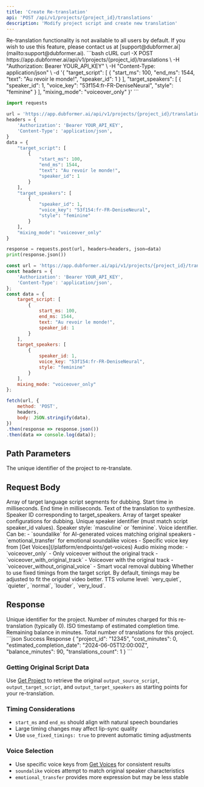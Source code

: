 ```yaml
---
title: 'Create Re-translation'
api: 'POST /api/v1/projects/{project_id}/translations'
description: 'Modify project script and create new translation'
---
```


<Warning>
Re-translation functionality is not available to all users by default. If you wish to use this feature, please contact us at [support@dubformer.ai](mailto:support@dubformer.ai).
</Warning>

<RequestExample>
```bash cURL
curl -X POST https://app.dubformer.ai/api/v1/projects/{project_id}/translations \
  -H "Authorization: Bearer YOUR_API_KEY" \
  -H "Content-Type: application/json" \
  -d '{
    "target_script": [
      {
        "start_ms": 100,
        "end_ms": 1544,
        "text": "Au revoir le monde!",
        "speaker_id": 1
      }
    ],
    "target_speakers": [
      {
        "speaker_id": 1,
        "voice_key": "53f154:fr-FR-DeniseNeural",
        "style": "feminine"
      }
    ],
    "mixing_mode": "voiceover_only"
  }'
```

```python Python
import requests

url = 'https://app.dubformer.ai/api/v1/projects/{project_id}/translations'
headers = {
    'Authorization': 'Bearer YOUR_API_KEY',
    'Content-Type': 'application/json',
}
data = {
    "target_script": [
        {
            "start_ms": 100,
            "end_ms": 1544,
            "text": "Au revoir le monde!",
            "speaker_id": 1
        }
    ],
    "target_speakers": [
        {
            "speaker_id": 1,
            "voice_key": "53f154:fr-FR-DeniseNeural",
            "style": "feminine"
        }
    ],
    "mixing_mode": "voiceover_only"
}

response = requests.post(url, headers=headers, json=data)
print(response.json())
```

```javascript JavaScript
const url = 'https://app.dubformer.ai/api/v1/projects/{project_id}/translations';
const headers = {
    'Authorization': 'Bearer YOUR_API_KEY',
    'Content-Type': 'application/json',
};
const data = {
    target_script: [
        {
            start_ms: 100,
            end_ms: 1544,
            text: "Au revoir le monde!",
            speaker_id: 1
        }
    ],
    target_speakers: [
        {
            speaker_id: 1,
            voice_key: "53f154:fr-FR-DeniseNeural",
            style: "feminine"
        }
    ],
    mixing_mode: "voiceover_only"
};

fetch(url, {
    method: 'POST',
    headers,
    body: JSON.stringify(data),
})
.then(response => response.json())
.then(data => console.log(data));
```
</RequestExample>

## Path Parameters

<ParamField path="project_id" type="string" required>
  The unique identifier of the project to re-translate.
</ParamField>

## Request Body

<ParamField body="target_script" type="array" required>
  Array of target language script segments for dubbing.
  <Expandable title="Script Object Properties">
    <ParamField body="start_ms" type="number" required>
      Start time in milliseconds.
    </ParamField>
    <ParamField body="end_ms" type="number" required>
      End time in milliseconds.
    </ParamField>
    <ParamField body="text" type="string" required>
      Text of the translation to synthesize.
    </ParamField>
    <ParamField body="speaker_id" type="number" required>
      Speaker ID corresponding to target_speakers.
    </ParamField>
  </Expandable>
</ParamField>

<ParamField body="target_speakers" type="array" required>
  Array of target speaker configurations for dubbing.
  <Expandable title="Speaker Object Properties">
    <ParamField body="speaker_id" type="number" required>
      Unique speaker identifier (must match script speaker_id values).
    </ParamField>
    <ParamField body="style" type="string" required>
      Speaker style: `masculine` or `feminine`.
    </ParamField>
    <ParamField body="voice_key" type="string" required>
      Voice identifier. Can be:
      - `soundalike` for AI-generated voices matching original speakers
      - `emotional_transfer` for emotional soundalike voices  
      - Specific voice key from [Get Voices](/platform/endpoints/get-voices)
    </ParamField>
  </Expandable>
</ParamField>

<ParamField body="mixing_mode" type="string" optional default="voiceover_with_original_track">
  Audio mixing mode:
  - `voiceover_only` - Only voiceover without the original track
  - `voiceover_with_original_track` - Voiceover with the original track  
  - `voiceover_without_original_voice` - Smart vocal removal dubbing
</ParamField>

<ParamField body="use_fixed_timings" type="boolean" optional default="false">
  Whether to use fixed timings from the target script. By default, timings may be adjusted to fit the original video better.
</ParamField>

<ParamField body="tts_volume" type="string" optional default="normal">
  TTS volume level: `very_quiet`, `quieter`, `normal`, `louder`, `very_loud`.
</ParamField>

## Response

<ResponseField name="project_id" type="string">
  Unique identifier for the project.
</ResponseField>

<ResponseField name="cost_minutes" type="number">
  Number of minutes charged for this re-translation (typically 0).
</ResponseField>

<ResponseField name="estimated_completion_date" type="string">
  ISO timestamp of estimated completion time.
</ResponseField>

<ResponseField name="balance_minutes" type="number">
  Remaining balance in minutes.
</ResponseField>

<ResponseField name="translations_count" type="number">
  Total number of translations for this project.
</ResponseField>

<ResponseExample>
```json Success Response
{
  "project_id": "12345",
  "cost_minutes": 0,
  "estimated_completion_date": "2024-06-05T12:00:00Z",
  "balance_minutes": 90,
  "translations_count": 1
}
```
</ResponseExample>

### Getting Original Script Data
Use [Get Project](/platform/endpoints/projects/get-project) to retrieve the original `output_source_script`, `output_target_script`, and `output_target_speakers` as starting points for your re-translation.

### Timing Considerations
- `start_ms` and `end_ms` should align with natural speech boundaries
- Large timing changes may affect lip-sync quality
- Use `use_fixed_timings: true` to prevent automatic timing adjustments

### Voice Selection
- Use specific voice keys from [Get Voices](/platform/endpoints/get-voices) for consistent results
- `soundalike` voices attempt to match original speaker characteristics
- `emotional_transfer` provides more expression but may be less stable
